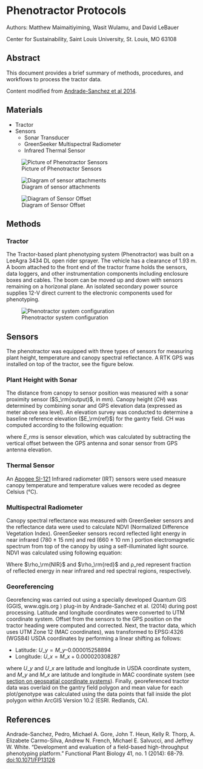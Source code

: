 # Phenotractor Protocols

Authors: Matthew Maimaitiyiming, Wasit Wulamu, and David LeBauer

Center for Sustainability, Saint Louis University, St. Louis, MO 63108

## Abstract

This document provides a brief summary of methods, procedures, and workflows to process the tractor data.

Content modified from [Andrade-Sanchez et al 2014](http://www.publish.csiro.au/fp/FP13126).

## Materials

* Tractor
* Sensors
  * Sonar Transducer
  * GreenSeeker Multispectral Radiometer
  * Infrared Thermal Sensor

![Picture of Phenotractor Sensors](../../.gitbook/assets/phenotractor_sensors.JPG)

![Diagram of sensor attachments](../../.gitbook/assets/phenotractor_sensor_diagram.JPG)

![Diagram of Sensor Offset](../../.gitbook/assets/phenotractor_sensor_offset.JPG)

## Methods

### Tractor

The Tractor-based plant phenotyping system \(Phenotractor\) was built on a LeeAgra 3434 DL open rider sprayer. The vehicle has a clearance of 1.93 m. A boom attached to the front end of the tractor frame holds the sensors, data loggers, and other instrumentation components including enclosure boxes and cables.  The boom can be moved up and down with sensors remaining on a horizonal plane. An isolated secondary power source supplies 12-V direct current to the electronic components used for phenotyping.

![Phenotractor system configuration](https://github.com/Mamatemenrs/test-repo/blob/master/tractor%20setting.jpg)

## Sensors

The phenotractor was equipped with three types of sensors for measuring plant height, temperature and canopy spectral reflectance. A RTK GPS was installed on top of the tractor, see the figure below.

### Plant Height with Sonar

The distance from canopy to sensor position was measured with a sonar proximity sensor \($S_\rm{output}$, in mm\). Canopy height \($CH$\) was determined by combining sonar and GPS elevation data \(expressed as meter above sea level\). An elevation survey was conducted to determine a baseline reference elevation \($E_\rm{ref}$\) for the gantry field. CH was computed according to the following equation:



where $E\_rm{s}$ is sensor elevation, which was calculated by subtracting the vertical offset between the GPS antenna and sonar sensor from GPS antenna elevation.

### Thermal Sensor

An [Apogee SI-121](https://www.apogeeinstruments.com/narrow-field-of-view-infrared-radiometer-sensor-si-121/) Infrared radiometer \(IRT\) sensors were used measure canopy temperature and temperature values were recoded as degree Celsius \(°C\).

### Multispectral Radiometer

Canopy spectral reflectance was measured with GreenSeeker sensors and the reflectance data were used to calculate NDVI \(Normalized Difference Vegetation Index\). GreenSeeker sensors record reflected light energy in near infrared \(780 ± 15 nm\) and red \(660 ± 10 nm \) portion electromagnetic spectrum from top of the canopy by using a self-illuminated light source. NDVI was calculated using following equation:



Where $\rho_\rm{NIR}$ and $\rho_\rm{red}$ and ρ\_red represent fraction of reflected energy in near infrared and red spectral regions, respectively.

### Georeferencing

Georefencing was carried out using a specially developed Quantum GIS \(GGIS, www.qgis.org \) plug-in by Andrade-Sanchez et al. \(2014\) during post processing. Latitude and longitude coordinates were converted to UTM coordinate system. Offset from the sensors to the GPS position on the tractor heading were computed and corrected. Next, the tractor data, which uses UTM Zone 12 \(MAC coordinates\), was transformed to EPSG:4326 \(WGS84\) USDA coordinates by performing a linear shifting as follows:

* Latitude: $U\_y = M\_y – 0.000015258894$
* Longitude: $U\_x = M\_x + 0.000020308287$ 

where $U\_y$ and $U\_x$ are latitude and longitude in USDA coordinate system, and $M\_y$ and $M\_x$ are latitude and longitude in MAC coordinate system \(see [section on geospatial coordinate systems](https://github.com/terraref/documentation/tree/56f669dc870b3c3921bfc029914545574e70f8df/user/user/geospatial-information.md)\). Finally, georeferenced tractor data was overlaid on the gantry field polygon and mean value for each plot/genotype was calculated using the data points that fall inside the plot polygon within ArcGIS Version 10.2 \(ESRI. Redlands, CA\).

## References

Andrade-Sanchez, Pedro, Michael A. Gore, John T. Heun, Kelly R. Thorp, A. Elizabete Carmo-Silva, Andrew N. French, Michael E. Salvucci, and Jeffrey W. White. "Development and evaluation of a field-based high-throughput phenotyping platform." Functional Plant Biology 41, no. 1 \(2014\): 68-79. [doi:10.1071/FP13126](http://dx.doi.org/10.1071/FP13126)

